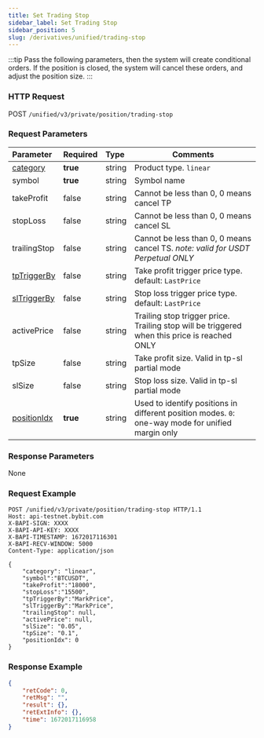 ```yaml
---
title: Set Trading Stop
sidebar_label: Set Trading Stop
sidebar_position: 5
slug: /derivatives/unified/trading-stop
---
```

:::tip
Pass the following parameters, then the system will create conditional orders. If the position is closed, the system will cancel these orders, and adjust the position size.
:::

### HTTP Request
POST `/unified/v3/private/position/trading-stop`

### Request Parameters
| Parameter | Required | Type | Comments|
|:----- |:-------|:-----|------ |
|[category](../enum#category) |**true** |string |Product type. `linear` |
|symbol |**true** |string |Symbol name|
|takeProfit |false |string |Cannot be less than 0, 0 means cancel TP |
|stopLoss |false |string |Cannot be less than 0, 0 means cancel SL |
|trailingStop |false |string |Cannot be less than 0, 0 means cancel TS. _note: valid for USDT Perpetual ONLY_ |
|[tpTriggerBy](../enum#triggerby) |false |string |Take profit trigger price type. default: `LastPrice` |
|[slTriggerBy](../enum#triggerby) |false |string |Stop loss trigger price type. default: `LastPrice` |
|activePrice |false |string |Trailing stop trigger price. Trailing stop will be triggered when this price is reached ONLY |
|tpSize |false |string |Take profit size. Valid in tp-sl partial mode |
|slSize |false |string |Stop loss size. Valid in tp-sl partial mode |
|[positionIdx](../enum#positionidx) |**true** |string |Used to identify positions in different position modes. `0`: one-way mode for unified margin only |

### Response Parameters
None

### Request Example

<Tabs>
<TabItem value="console-console" label="Console">

```http
POST /unified/v3/private/position/trading-stop HTTP/1.1
Host: api-testnet.bybit.com
X-BAPI-SIGN: XXXX
X-BAPI-API-KEY: XXXX
X-BAPI-TIMESTAMP: 1672017116301
X-BAPI-RECV-WINDOW: 5000
Content-Type: application/json

{
    "category": "linear",
    "symbol":"BTCUSDT",
    "takeProfit":"18000",
    "stopLoss":"15500",
    "tpTriggerBy":"MarkPrice",
    "slTriggerBy":"MarkPrice",
    "trailingStop": null,
    "activePrice": null,
    "slSize": "0.05",
    "tpSize": "0.1",
    "positionIdx": 0
}
```

</TabItem>
</Tabs>

### Response Example

<Tabs>
<TabItem value="json-response" label="Response">

```json
{
    "retCode": 0,
    "retMsg": "",
    "result": {},
    "retExtInfo": {},
    "time": 1672017116958
}
```
</TabItem>
</Tabs>
